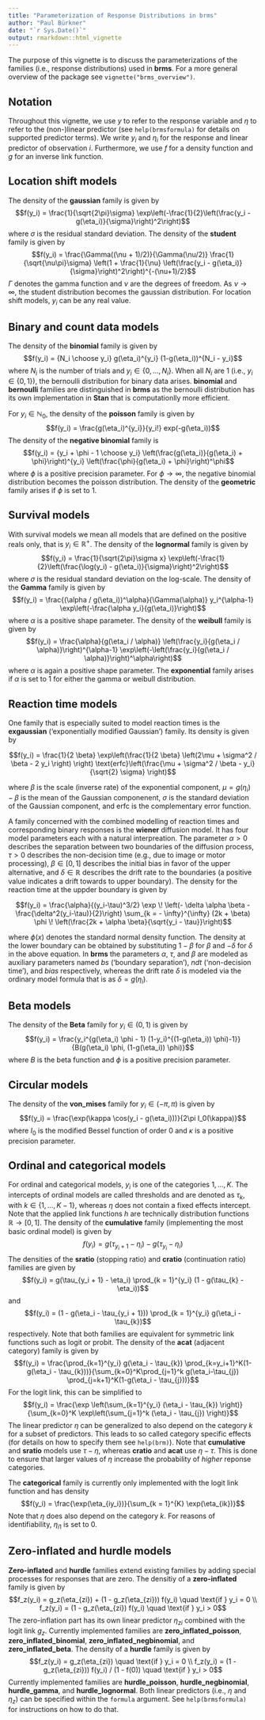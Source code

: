 ```yaml
---
title: "Parameterization of Response Distributions in brms"
author: "Paul Bürkner"
date: "`r Sys.Date()`"
output: rmarkdown::html_vignette
---
```


<!--
%\VignetteIndexEntry{Parameterization of response distributions in brms}
%\VignetteEngine{knitr::rmarkdown}
%\VignetteEncoding{UTF-8}
-->

The purpose of this vignette is to discuss the parameterizations of the families (i.e., response distributions) used in **brms**. For a more general overview of the package see `vignette("brms_overview")`.

## Notation

Throughout this vignette, we use $y$ to refer to the response variable and $\eta$ to refer to the (non-)linear predictor (see `help(brmsformula)` for details on supported predictor terms). We write $y_i$ and $\eta_i$ for the response and linear predictor of observation $i$. Furthermore, we use $f$ for a density function and $g$ for an inverse link function.

## Location shift models

The density of the **gaussian** family is given by
$$f(y_i) = \frac{1}{\sqrt{2\pi}\sigma} \exp\left(-\frac{1}{2}\left(\frac{y_i - g(\eta_i)}{\sigma}\right)^2\right)$$ 
where $\sigma$ is the residual standard deviation. The density of the **student** family is given by
$$f(y_i) = \frac{\Gamma((\nu + 1)/2)}{\Gamma(\nu/2)} \frac{1}{\sqrt{\nu\pi}\sigma}
\left(1 + \frac{1}{\nu} \left(\frac{y_i - g(\eta_i)}{\sigma}\right)^2\right)^{-(\nu+1)/2}$$
$\Gamma$ denotes the gamma function and $\nu$ are the degrees of freedom. As $\nu \rightarrow \infty$, the student distribution becomes the gaussian distribution. For location shift models, $y_i$ can be any real value.

## Binary and count data models

The density of the **binomial** family is given by
$$f(y_i) = {N_i \choose y_i} g(\eta_i)^{y_i} (1-g(\eta_i))^{N_i - y_i}$$
where $N_i$ is the number of trials and $y_i \in \{0, ... , N_i\}$. When all $N_i$ are $1$ (i.e., $y_i \in \{0,1\}$), the bernoulli distribution for binary data arises. **binomial** and **bernoulli** families are distinguished in **brms** as the bernoulli distribution has its own implementation in **Stan** that is computationlly more efficient. 

For $y_i \in \mathbb{N}_0$, the density of the **poisson** family is given by
$$f(y_i) = \frac{g(\eta_i)^{y_i}}{y_i!} exp(-g(\eta_i))$$
The density of the **negative binomial** family is
$$f(y_i) = {y_i + \phi - 1 \choose y_i} \left(\frac{g(\eta_i)}{g(\eta_i) + \phi}\right)^{y_i}
\left(\frac{\phi}{g(\eta_i) + \phi}\right)^\phi$$
where $\phi$ is a positive precision parameter. For $\phi \rightarrow \infty$, the negative binomial distribution becomes the poisson distribution. The density of the **geometric** family arises if $\phi$ is set to $1$.

## Survival models

With survival models we mean all models that are defined on the positive reals only, that is $y_i \in \mathbb{R}^+$. The density of the **lognormal** family is given by 
$$f(y_i) = \frac{1}{\sqrt{2\pi}\sigma x} \exp\left(-\frac{1}{2}\left(\frac{\log(y_i) - g(\eta_i)}{\sigma}\right)^2\right)$$ 
where $\sigma$ is the residual standard deviation on the log-scale.
The density of the **Gamma** family is given by
$$f(y_i) = \frac{(\alpha / g(\eta_i))^\alpha}{\Gamma(\alpha)} y_i^{\alpha-1} 
\exp\left(-\frac{\alpha y_i}{g(\eta_i)}\right)$$
where $\alpha$ is a positive shape parameter. The density of the **weibull** family is given by
$$f(y_i) = \frac{\alpha}{g(\eta_i / \alpha)} \left(\frac{y_i}{g(\eta_i / \alpha)}\right)^{\alpha-1} 
\exp\left(-\left(\frac{y_i}{g(\eta_i / \alpha)}\right)^\alpha\right)$$
where $\alpha$ is again a positive shape parameter. The **exponential** family arises if $\alpha$ is set to $1$ for either the gamma or weibull distribution.

## Reaction time models

One family that is especially suited to model reaction times is the **exgaussian** ('exponentially modified Gaussian') family. Its density is given by

$$f(y_i) = \frac{1}{2 \beta} \exp\left(\frac{1}{2 \beta} \left(2\mu + \sigma^2 / \beta - 2 y_i \right) \right) \text{erfc}\left(\frac{\mu + \sigma^2 / \beta - y_i}{\sqrt{2} \sigma} \right)$$

where $\beta$ is the scale (inverse rate) of the exponential component, $\mu = g(\eta_i) - \beta$ is the mean of the Gaussian componenent, $\sigma$ is the standard deviation of the Gaussian component, and $\text{erfc}$ is the complementary error function.

A family concerned with the combined modelling of reaction times and corresponding binary responses is the **wiener** diffusion model. It has four model parameters each with a natural interpreation. The parameter $\alpha > 0$ describes the separation between two boundaries of the diffusion process, $\tau > 0$ describes the non-decision time (e.g., due to image or motor processing), $\beta \in [0, 1]$ describes the initial bias in favor of the upper alternative, and $\delta \in \mathbb{R}$ describes the drift rate to the boundaries (a positive value indicates a drift towards to upper boundary).
The density for the reaction time at the uppder boundary is given by

$$f(y_i) = \frac{\alpha}{(y_i-\tau)^3/2}
\exp \! \left(- \delta \alpha \beta - \frac{\delta^2(y_i-\tau)}{2}\right)
\sum_{k = - \infty}^{\infty} (2k + \beta)
\phi \! \left(\frac{2k + \alpha \beta}{\sqrt{y_i - \tau}}\right)$$

where $\phi(x)$ denotes the standard normal density function. The density at the lower boundary can be obtained by substituting $1 - \beta$ for $\beta$ and $-\delta$ for $\delta$ in the above equation. In **brms** the parameters $\alpha$, $\tau$, and $\beta$ are modeled as auxiliary parameters named *bs* ('boundary separation'), *ndt* ('non-decision time'), and *bias* respectively, whereas the drift rate $\delta$ is modeled via the ordinary model formula that is as $\delta = g(\eta_i)$. 

## Beta models

The density of the **Beta** family for $y_i \in (0,1)$ is given by
$$f(y_i) = \frac{y_i^{g(\eta_i) \phi - 1} (1-y_i)^{(1-g(\eta_i)) \phi)-1}}{B(g(\eta_i) \phi, (1-g(\eta_i)) \phi)}$$
where $B$ is the beta function and $\phi$ is a positive precision parameter.

## Circular models

The density of the **von_mises** family for $y_i \in (-\pi,\pi)$ is given by
$$f(y_i) = \frac{\exp(\kappa \cos(y_i - g(\eta_i)))}{2\pi I_0(\kappa)}$$
where $I_0$ is the modified Bessel function of order 0 and $\kappa$ is
a positive precision parameter.

## Ordinal and categorical models

For ordinal and categorical models, $y_i$ is one of the categories $1, ..., K$. The intercepts of ordinal models are called thresholds and are denoted as $\tau_k$, with $k \in \{1, ..., K-1\}$, whereas $\eta$ does not contain a fixed effects intercept. Note that the applied link functions $h$ are technically distribution functions $\mathbb{R} \rightarrow [0,1]$.
The density of the **cumulative** family (implementing the most basic ordinal model) is given by
$$f(y_i) = g(\tau_{y_i + 1} - \eta_i) - g(\tau_{y_i} - \eta_i)$$ 
The densities of the **sratio** (stopping ratio) and **cratio** (continuation ratio) families are given by
$$f(y_i) =  g(\tau_{y_i + 1} - \eta_i) \prod_{k = 1}^{y_i} (1 - g(\tau_{k} - \eta_i))$$
and 
$$f(y_i) = (1 - g(\eta_i - \tau_{y_i + 1})) \prod_{k = 1}^{y_i} g(\eta_i - \tau_{k})$$
respectively. Note that both families are equivalent for symmetric link functions such as logit or probit. The density of the **acat** (adjacent category) family is given by
$$f(y_i) = \frac{\prod_{k=1}^{y_i} g(\eta_i - \tau_{k})
  \prod_{k=y_i+1}^K(1-g(\eta_i - \tau_{k}))}{\sum_{k=0}^K\prod_{j=1}^k g(\eta_i-\tau_{j})
  \prod_{j=k+1}^K(1-g(\eta_i - \tau_{j}))}$$
For the logit link, this can be simplified to
$$f(y_i) = \frac{\exp \left(\sum_{k=1}^{y_i} (\eta_i - \tau_{k}) \right)}
  {\sum_{k=0}^K \exp\left(\sum_{j=1}^k (\eta_i - \tau_{j}) \right)}$$
The linear predictor $\eta$ can be generalized to also depend on the category $k$ for a subset of predictors. This leads to so called category specific effects (for details on how to specify them see `help(brm)`). Note that **cumulative** and **sratio** models use $\tau - \eta$, whereas **cratio** and **acat** use $\eta - \tau$. This is done to ensure that larger values of $\eta$ increase the probability of *higher* reponse categories.

The **categorical** family is currently only implemented with the logit link function and has density
$$f(y_i) = \frac{\exp(\eta_{iy_i})}{\sum_{k = 1}^{K} \exp(\eta_{ik})}$$
Note that $\eta$ does also depend on the category $k$. For reasons of identifiability, $\eta_{i1}$ is set to $0$.

## Zero-inflated and hurdle models

**Zero-inflated** and **hurdle** families extend existing families by adding special processes for responses that are zero. The densitiy of a **zero-inflated** family is given by
$$f_z(y_i) = g_z(\eta_{zi}) + (1 - g_z(\eta_{zi})) f(y_i) \quad \text{if } y_i = 0 \\
  f_z(y_i) = (1 - g_z(\eta_{zi}) f(y_i) \quad \text{if } y_i > 0$$
The zero-inflation part has its own linear predictor $\eta_{zi}$ combined with the logit link $g_z$. Currently implemented families are **zero_inflated_poisson**, **zero_inflated_binomial**, **zero_inflated_negbinomial**, and **zero_inflated_beta**.
The density of a **hurdle** family is given by 
$$f_z(y_i) = g_z(\eta_{zi}) \quad \text{if } y_i = 0 \\
  f_z(y_i) = (1 - g_z(\eta_{zi})) f(y_i) / (1 - f(0)) \quad \text{if } y_i > 0$$
Currently implemented families are **hurdle_poisson**, **hurdle_negbinomial**, **hurdle_gamma**, and **hurdle_lognormal**. Both linear predictors (i.e., $\eta$ and $\eta_z$) can be specified within the `formula` argument. See `help(brmsformula)` for instructions on how to do that.

